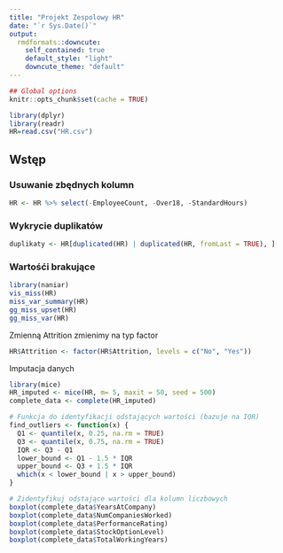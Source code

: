```yaml
---
title: "Projekt Zespolowy HR"
date: "`r Sys.Date()`"
output:
  rmdformats::downcute:
    self_contained: true
    default_style: "light"
    downcute_theme: "default"
---
```


```r
## Global options
knitr::opts_chunk$set(cache = TRUE)
```

```r
library(dplyr)
library(readr)
HR=read.csv("HR.csv")
```

## Wstęp

### Usuwanie zbędnych kolumn

```r
HR <- HR %>% select(-EmployeeCount, -Over18, -StandardHours) 
```

### Wykrycie duplikatów

```r
duplikaty <- HR[duplicated(HR) | duplicated(HR, fromLast = TRUE), ]
```

### Wartośći brakujące

```r
library(naniar)
vis_miss(HR)
miss_var_summary(HR)
gg_miss_upset(HR)
gg_miss_var(HR)
```

Zmienną Attrition zmienimy na typ factor

```r
HR$Attrition <- factor(HR$Attrition, levels = c("No", "Yes"))
```

Imputacja danych

```r
library(mice)
HR_imputed <- mice(HR, m= 5, maxit = 50, seed = 500)
complete_data <- complete(HR_imputed)
```

```r
# Funkcja do identyfikacji odstających wartości (bazuje na IQR)
find_outliers <- function(x) {
  Q1 <- quantile(x, 0.25, na.rm = TRUE)
  Q3 <- quantile(x, 0.75, na.rm = TRUE)
  IQR <- Q3 - Q1
  lower_bound <- Q1 - 1.5 * IQR
  upper_bound <- Q3 + 1.5 * IQR
  which(x < lower_bound | x > upper_bound)
}

# Zidentyfikuj odstające wartości dla kolumn liczbowych
boxplot(complete_data$YearsAtCompany)
boxplot(complete_data$NumCompaniesWorked)
boxplot(complete_data$PerformanceRating)
boxplot(complete_data$StockOptionLevel)
boxplot(complete_data$TotalWorkingYears)
```



